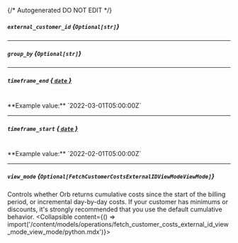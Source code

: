 {/* Autogenerated DO NOT EDIT  */}

##### `external_customer_id` *{`Optional[str]`}*

---
##### `group_by` *{`Optional[str]`}*

---
##### `timeframe_end` [*{ `date` }*](https://docs.python.org/3/library/datetime.html#date-objects)
<br/>
**Example value:** `2022-03-01T05:00:00Z`

---
##### `timeframe_start` [*{ `date` }*](https://docs.python.org/3/library/datetime.html#date-objects)
<br/>
**Example value:** `2022-02-01T05:00:00Z`

---
##### `view_mode` *{`Optional[FetchCustomerCostsExternalIDViewModeViewMode]`}*
Controls whether Orb returns cumulative costs since the start of the billing period, or incremental day-by-day costs. If your customer has minimums or discounts, it's strongly recommended that you use the default cumulative behavior.
<Collapsible content={() => import('/content/models/operations/fetch_customer_costs_external_id_view_mode_view_mode/python.mdx')}>
</Collapsible>


